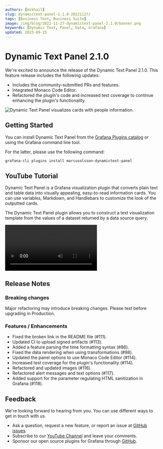 ```yaml
---
authors: [mikhail]
slug: dynamictext-panel-2.1.0-20221127/
tags: [Business Text, Business Suite]
image: /img/blog/2022-11-27-dynamictext-panel-2.1.0/banner.png
keywords: [Dynamic Text, Panel, Data, Grafana]
updated: 2023-09-15
---
```



# Dynamic Text Panel 2.1.0

We're excited to announce the release of the Dynamic Text Panel 2.1.0. This feature release includes the following updates:

- Includes the community-submitted PRs and features.
- Integrated Monaco Code Editor.
- Refactored the plugin's code and increased test coverage to continue enhancing the plugin's functionality.

<Image
  title="Dynamic Text Panel visualizes cards with people information."
  src="/img/blog/2022-11-27-dynamictext-panel-2.1.0/panel.png"
/>

## Getting Started

You can install Dynamic Text Panel from the [Grafana Plugins catalog](https://grafana.com/grafana/plugins/marcusolsson-dynamictext-panel/) or using the Grafana command line tool.

For the latter, please use the following command:

```bash
grafana-cli plugins install marcusolsson-dynamictext-panel
```

## YouTube Tutorial

Dynamic Text Panel is a Grafana visualization plugin that converts plain text and table data into visually appealing, easy-to-read information cards. You can use variables, Markdown, and Handlebars to customize the look of the outputted cards.

The Dynamic Text Panel plugin allows you to construct a text visualization template from the values of a dataset returned by a data source query.

<Video
  src="https://www.youtube.com/embed/MpNZ4Yl-p0U"
  title="Markdown, HTML and Handlebars to transform data visualizations."
/>

## Release Notes

### Breaking changes

Major refactoring may introduce breaking changes. Please test before upgrading in Production.

### Features / Enhancements

- Fixed the broken link in the README file (#111).
- Updated CI to upload signed artifacts (#113).
- Added a feature parsing the time formatting syntax (#86).
- Fixed the data rendering when using transformations (#98).
- Updated the panel options to use Monaco Code Editor (#114).
- Increased test coverage for the plugin's functionality (#114).
- Refactored and updated images (#116).
- Refactored alert messages and text options (#117).
- Added support for the parameter regulating HTML sanitization in Grafana (#118).

## Feedback

We're looking forward to hearing from you. You can use different ways to get in touch with us.

- Ask a question, request a new feature, or report an issue at [GitHub issues](https://github.com/volkovlabs/volkovlabs-dynamictext-panel/issues).
- Subscribe to our [YouTube Channel](https://www.youtube.com/@volkovlabs) and leave your comments.
- Sponsor our open source plugins for Grafana through [GitHub](https://github.com/sponsors/VolkovLabs).
